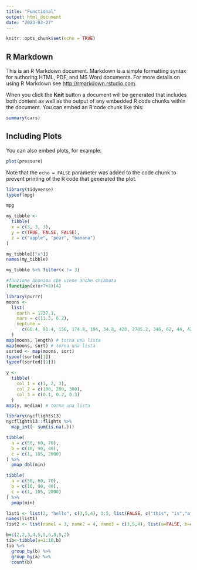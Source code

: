 ```yaml
---
title: "Functional"
output: html_document
date: "2023-03-27"
---
```


```r
knitr::opts_chunk$set(echo = TRUE)
```

## R Markdown

This is an R Markdown document. Markdown is a simple formatting syntax for authoring HTML, PDF, and MS Word documents. For more details on using R Markdown see <http://rmarkdown.rstudio.com>.

When you click the **Knit** button a document will be generated that includes both content as well as the output of any embedded R code chunks within the document. You can embed an R code chunk like this:

```r
summary(cars)
```

## Including Plots

You can also embed plots, for example:

```r
plot(pressure)
```

Note that the `echo = FALSE` parameter was added to the code chunk to prevent printing of the R code that generated the plot.

```r
library(tidyverse)
typeof(mpg)

mpg

my_tibble <- 
  tibble(
  x = c(3, 3, 3),
  y = c(TRUE, FALSE, FALSE),
  z = c("apple", "pear", "banana")
)

my_tibble[["x"]]
names(my_tibble)

my_tibble %>% filter(x != 3)

```

```r
#funzione anonima che viene anche chiamata
(function(x)x+7+8)(4)
```

```r
library(purrr)
moons <-
  list(
    earth = 1737.1,
    mars = c(11.3, 6.2),
    neptune = 
      c(60.4, 81.4, 156, 174.8, 194, 34.8, 420, 2705.2, 340, 62, 44, 42, 40, 60)
  )
map(moons, length) # torna una lista
map(moons, sort) # torna una lista
sorted <- map(moons, sort)
typeof(sorted[1])
typeof(sorted[[1]])
```

```r
y <- 
  tibble(
    col_1 = c(1, 2, 3),
    col_2 = c(100, 200, 300),
    col_3 = c(0.1, 0.2, 0.3)
  )
map(y, median) # torna una lista

library(nycflights13)
nycflights13::flights %>% 
  map_int(~ sum(is.na(.)))
```

```r
tibble(
  a = c(50, 60, 70),
  b = c(10, 90, 40),
  c = c(1, 105, 2000)
) %>% 
  pmap_dbl(min)

tibble(
  a = c(50, 60, 70),
  b = c(10, 90, 40),
  c = c(1, 105, 2000)
) %>% 
  pmap(min)
```

```r
list1 <- list(2, "hello", c(3,5,4), 1:5, list(FALSE, c("this", "is","a","list"),c(FALSE,TRUE,TRUE,TRUE,FALSE)))
names(list1)
list2 <- list(name1 = 3, name2 = 4, name3 = c(3,5,4), list(a=FALSE, b=c("this", "is","a","list"),c=c(FALSE,TRUE,TRUE,TRUE,FALSE)))

```

```r
b=c(2,2,3,4,5,5,6,8,9,2)
tib<-tibble(a=1:10,b)
tib %>%
  group_by(b) %>%
  group_by(a) %>%
  count(b)



```

